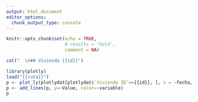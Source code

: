 ```yaml
---
output: html_document
editor_options: 
  chunk_output_type: console
---
```

```r
knitr::opts_chunk$set(echo = TRUE,
                      # results = 'hold',
                      comment = NA)
```

```r
cat("  \n## Vivienda {{id}}")
```

```r
library(plotly)
load("{{ruta}}")
p <- plot_ly(plotlydat[plotlydat$`Vivienda ID`=={{id}}, ], x = ~fecha, mode = 'lines')
p <- add_lines(p, y=~Value, color=~variable)
p  
```

